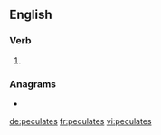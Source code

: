 ==English==

===Verb===
{{head|en|verb form}}

# {{en-third-person singular of|peculate}}

===Anagrams===
* {{l|en|speculate}}

[[de:peculates]]
[[fr:peculates]]
[[vi:peculates]]